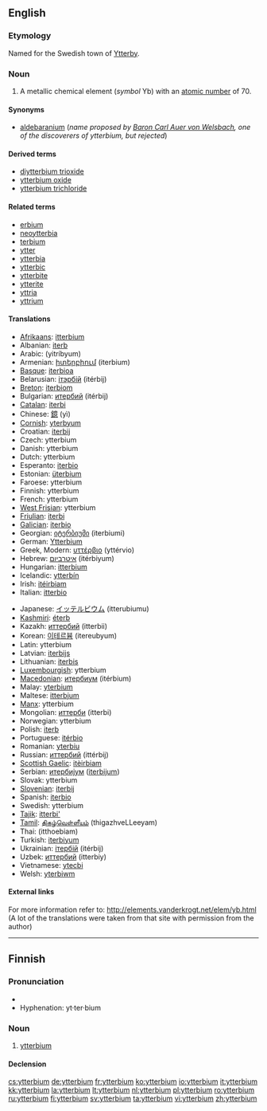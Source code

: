 {{see|Ytterbium}}
==English==
{{elements|Yb|thulium|Tm|lutetium|Lu}}

===Etymology===
Named for the Swedish town of [[w:Ytterby|Ytterby]].

===Noun===
{{en-noun|-}}
{{wikipedia}}

# {{element}} A metallic chemical element (''symbol'' Yb) with an [[atomic number]] of 70.

====Synonyms====
* [[aldebaranium]] (''name proposed by [[w:Carl Auer von Welsbach|Baron Carl Auer von Welsbach]], one of the discoverers of ytterbium, but rejected'')

====Derived terms====
* [[diytterbium trioxide]]
* [[ytterbium oxide]]
* [[ytterbium trichloride]]

====Related terms====
* [[erbium]]<!--same etymology-->
* [[neoytterbia]]
* [[terbium]]<!--same etymology-->
* [[ytter]]
* [[ytterbia]]
* [[ytterbic]]
* [[ytterbite]]
* [[ytterite]]
* [[yttria]]
* [[yttrium]]<!--same etymology-->

====Translations====
{{top}}
* [[Afrikaans]]: [[itterbium]]
* Albanian: [[iterb]]
* Arabic: {{Arab|[[يتربيوم]]}} (yitríbyum) {{m}}
* Armenian: [[իտերբիում]] (iterbium)
* [[Basque]]: [[iterbioa]]
* Belarusian: [[iтэрбiй]] (itérbij) {{m}}
* [[Breton]]: [[iterbiom]]
* Bulgarian: [[итербий]] (itérbij) {{m}}
* [[Catalan]]: [[iterbi]]
* Chinese: [[鐿]] (yì)
* [[Cornish]]: [[yterbyum]]
* Croatian: [[iterbij]]
* Czech: ytterbium
* Danish: ytterbium
* Dutch: ytterbium {{n}}
* Esperanto: [[iterbio]]
* Estonian: [[üterbium]]
* Faroese: ytterbium
* Finnish: ytterbium
* French: ytterbium {{m}}
* [[West Frisian]]: ytterbium
* [[Friulian]]: [[iterbi]]
* [[Galician]]: [[iterbio]]
* Georgian: [[იტერბიუმი]] (iterbiumi)
* German: [[Ytterbium]] {{n}}
* Greek, Modern: [[υττέρβιο]] (yttérvio) {{n}}
* Hebrew: [[איטרביום]] (itérbiyum)
* Hungarian: [[itterbium]]
* Icelandic: [[ytterbín]]
* Irish: [[itéirbiam]]
* Italian: [[itterbio]] {{m}}
{{mid}}
* Japanese: [[イッテルビウム]] (itterubiumu)
* [[Kashmiri]]: [[éterb]]
* Kazakh: [[иттербий]] (itterbii)
* Korean: [[이테르븀]] (itereubyum)
* Latin: ytterbium
* Latvian: [[iterbijs]]
* Lithuanian: [[iterbis]]
* [[Luxembourgish]]: ytterbium
* [[Macedonian]]: [[итербиум]] (itérbium) {{m}}
* Malay: [[yterbium]]
* Maltese: [[itterbjum]]
* [[Manx]]: ytterbium
* Mongolian: [[иттерби]] (itterbi)
* Norwegian: ytterbium
* Polish: [[iterb]] {{m}}
* Portuguese: [[itérbio]] {{m}}
* Romanian: [[yterbiu]] {{n}}
* Russian: [[иттербий]] (ittérbij) {{m}}
* [[Scottish Gaelic]]: [[itèirbiam]]
* Serbian: [[итербиjум]] ([[iterbijum]]) {{m}}
* Slovak: ytterbium
* [[Slovenian]]: [[iterbij]]
* Spanish: [[iterbio]] {{m}}
* Swedish: ytterbium
* [[Tajik]]: [[itterbi']]
* [[Tamil]]: [[திகழ்வெள்ளீயம்]] (thigazhveLLeeyam)
* Thai: {{Thai|[[อิตเทอร์เบียม]]}} (itthoebiam)
* Turkish: [[iterbiyum]]
* Ukrainian: [[iтербiй]] (itérbij) {{m}}
* Uzbek: [[иттербий]] (itterbiy)
* Vietnamese: [[ytecbi]]
* Welsh: [[yterbiwm]]
{{bottom}}

====External links====
For more information refer to:
http://elements.vanderkrogt.net/elem/yb.html
(A lot of the translations were taken from that site with permission from the author)

----

==Finnish==
{{Finnish index|y|t}}
{{wikipedia|lang=fi}}

===Pronunciation===
* {{IPA|/ˈytːerbium/|lang=fi}}
* Hyphenation: yt·ter·bium

===Noun===
{{infl|fi|noun}}

# {{element|lang=fi}} [[#English|ytterbium]]

====Declension====
{{fi-decl-tuoli|ytterbium|np=1}}

[[cs:ytterbium]]
[[de:ytterbium]]
[[fr:ytterbium]]
[[ko:ytterbium]]
[[io:ytterbium]]
[[it:ytterbium]]
[[kk:ytterbium]]
[[la:ytterbium]]
[[lt:ytterbium]]
[[nl:ytterbium]]
[[pl:ytterbium]]
[[ro:ytterbium]]
[[ru:ytterbium]]
[[fi:ytterbium]]
[[sv:ytterbium]]
[[ta:ytterbium]]
[[vi:ytterbium]]
[[zh:ytterbium]]